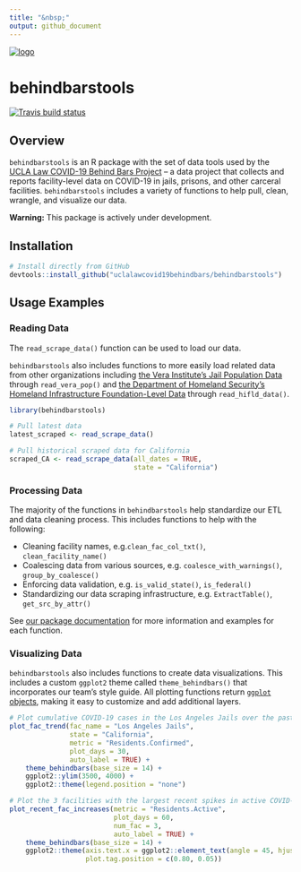 ```yaml
---
title: "&nbsp;"
output: github_document
---
```


[![logo](README_files/logo.svg)](https://uclacovidbehindbars.org/)

# behindbarstools

[![Travis build status](https://travis-ci.com/uclalawcovid19behindbars/behindbarstools.svg?branch=master)](https://travis-ci.com/uclalawcovid19behindbars/behindbarstools)

## Overview
`behindbarstools` is an R package with the set of data tools used by the [UCLA Law COVID-19 Behind Bars Project](https://uclacovidbehindbars.org/) – a data project that collects and reports facility-level data on COVID-19 in jails, prisons, and other carceral facilities. `behindbarstools` includes a variety of functions to help pull, clean, wrangle, and visualize our data. 

**Warning:** This package is actively under development. 

## Installation 

```r
# Install directly from GitHub 
devtools::install_github("uclalawcovid19behindbars/behindbarstools")
```

## Usage Examples 

### Reading Data 
The `read_scrape_data()` function can be used to load our data. 

`behindbarstools` also includes functions to more easily load related data from other organizations including [the Vera Institute's Jail Population Data](https://github.com/vera-institute/jail-population-data) through `read_vera_pop()` and [the Department of Homeland Security's Homeland Infrastructure Foundation-Level Data](https://hifld-geoplatform.opendata.arcgis.com/datasets/prison-boundaries/data) through `read_hifld_data()`.  

```r
library(behindbarstools)

# Pull latest data
latest_scraped <- read_scrape_data()

# Pull historical scraped data for California 
scraped_CA <- read_scrape_data(all_dates = TRUE, 
                               state = "California")
```

### Processing Data 

The majority of the functions in `behindbarstools` help standardize our ETL and data cleaning process. This includes functions to help with the following: 

* Cleaning facility names, e.g.`clean_fac_col_txt()`, `clean_facility_name()`
* Coalescing data from various sources, e.g. `coalesce_with_warnings()`, `group_by_coalesce()`
* Enforcing data validation, e.g. `is_valid_state()`, `is_federal()` 
* Standardizing our data scraping infrastructure, e.g. `ExtractTable()`, `get_src_by_attr()` 

See [our package documentation](https://github.com/uclalawcovid19behindbars/behindbarstools/tree/master/man) for more information and examples for each function.  

### Visualizing Data 

`behindbarstools` also includes functions to create data visualizations. This includes a custom `ggplot2` theme called `theme_behindbars()` that incorporates our team's style guide. All plotting functions return [`ggplot` objects](https://ggplot2.tidyverse.org/reference/ggplot.html), making it easy to customize and add additional layers. 

```r
# Plot cumulative COVID-19 cases in the Los Angeles Jails over the past 30 days  
plot_fac_trend(fac_name = "Los Angeles Jails", 
               state = "California", 
               metric = "Residents.Confirmed", 
               plot_days = 30, 
               auto_label = TRUE) + 
    theme_behindbars(base_size = 14) + 
    ggplot2::ylim(3500, 4000) + 
    ggplot2::theme(legend.position = "none")
```

```r
# Plot the 3 facilities with the largest recent spikes in active COVID-19 cases  
plot_recent_fac_increases(metric = "Residents.Active",
                          plot_days = 60, 
                          num_fac = 3, 
                          auto_label = TRUE) + 
    theme_behindbars(base_size = 14) + 
    ggplot2::theme(axis.text.x = ggplot2::element_text(angle = 45, hjust = 1), 
                   plot.tag.position = c(0.80, 0.05))
```
